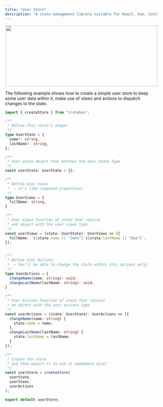 ```yaml
---
title: "User Store"
description: "A state management library suitable for React, Vue, Svelte and any other UI framework you'd like to use it with."
---
```



<p align="center">
  <img src="https://github.com/alexvcasillas/cratebox/blob/master/logo/cratebox-logo.png?raw=true" width="500" height="200"></img>
</p>

The following example shows how to create a simple user store to keep some user data within it, make use of views and actions to dispatch changes to the state.

```typescript
import { createStore } from "cratebox";

/**
 * Define this store's shape!
 */
type UserState = {
  name?: string,
  lastName?: string,
};

/**
 * User state object that matches the User State Type
 */
const userState: UserState = {};

/**
 * Define User Views
 *  – it's like computed properties!
 */
type UserViews = {
  fullName: string,
}

/**
 * User Views function of state that returns
 * and object with the user views type
 */
const userViews = (state: UserState): UserViews => ({
  fullName: `${state.name || "John"} ${state.lastName || "Doe"}`,
});


/**
 * Define User Actions
 *  – You'll be able to change the state within this actions only!
 */
type UserActions = {
  changeName(name: string): void;
  changeLastName(lastName: string): void;
}

/**
 * User Actions function of state that returns
 * an object with the user actions type
 */
const userActions = (state: UserState): UserActions => ({
  changeName(name: string) {
    state.name = name;
  },
  changeLastName(lastName: string) {
    state.lastName = lastName;
  }
});

/**
 * Create the store
 * and then export it to use it somewhere else!
 */
const userStore = createStore(
  userState,
  userViews,
  userActions
);

export default userStore;
```